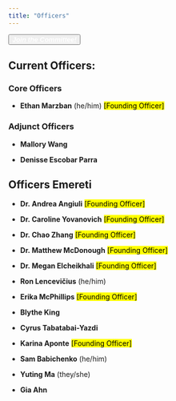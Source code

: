 ```yaml
---
title: "Officers"
---
```


<div class="d-grid gap-2">
  <button class="btn btn-lg btn-primary" type="button">
  <a href="https://bit.ly/w24-pgc" target="_blank" style="color:white">
    **_Join the Committee!_**
  </a>
  </button>
</div>

## Current Officers:

### Core Officers


- **Ethan Marzban** (he/him) <mark>[Founding Officer]</mark>


### Adjunct Officers

- **Mallory Wang**

- **Denisse Escobar Parra**


## Officers Emereti

- **Dr. Andrea Angiuli** <mark>[Founding Officer]</mark>

- **Dr. Caroline Yovanovich** <mark>[Founding Officer]</mark>

- **Dr. Chao Zhang** <mark>[Founding Officer]</mark>

- **Dr. Matthew McDonough** <mark>[Founding Officer]</mark>

- **Dr. Megan Elcheikhali** <mark>[Founding Officer]</mark>

- **Ron Lencevičius** (he/him)

- **Erika McPhillips** <mark>[Founding Officer]</mark>

- **Blythe King**

- **Cyrus Tabatabai-Yazdi**

- **Karina Aponte** <mark>[Founding Officer]</mark>

- **Sam Babichenko** (he/him)

- **Yuting Ma** (they/she)

- **Gia Ahn**
